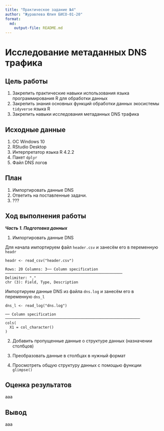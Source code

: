 ```yaml
---
title: "Практическое задание №4"
author: "Журавлева Юлия БИСО-01-20"
format: 
  md:
    output-file: README.md
---
```

# Исследование метаданных DNS трафика

## Цель работы

1. Закрепить практические навыки использования языка программирования R для
обработки данных
2. Закрепить знания основных функций обработки данных экосистемы `tidyverse`
языка R
3. Закрепить навыки исследования метаданных DNS трафика

## Исходные данные

1.  ОС Windows 10
2.  RStudio Desktop
3.  Интерпретатор языка R 4.2.2
4.  Пакет `dplyr`
5.  Файл DNS логов 

## План

1. Импортировать данные DNS
2. Ответить на поставленные задачи.
3. ???


## Ход выполнения работы

***Часть 1. Подготовка данных***

1. Импортировать данные DNS

Для начала импортируем файл `header.csv` и занесём его в переменную `headr`
```
headr <- read_csv("header.csv")

Rows: 20 Columns: 3── Column specification ─────────────────────────────────────────────────────
Delimiter: ","
chr (3): Field, Type, Description
```

Импортируем данные DNS из файла `dns.log` и занесём его в переменную `dns_l`
```
dns_l <- read_log("dns.log")

── Column specification ─────────────────────────────────────────────────────────────
cols(
  X1 = col_character()
)
```

2. Добавить пропущенные данные о структуре данных (назначении столбцов)




3. Преобразовать данные в столбцах в нужный формат


4. Просмотреть общую структуру данных с помощью функции `glimpse()`

## Оценка результатов

ааа

## Вывод

ааа